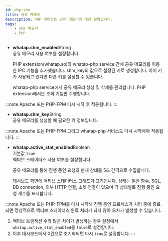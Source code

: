 ```yaml
---
id: php-shm
title: 공유 메모리
description: PHP 에이전트 공유 메모리에 대한 설명입니다.
tags:
    - 공유 메모리
    - PHP
---
```


* **whatap.shm_enabled**<span class='type'>String</span><br/>
    공유 메모리 사용 여부를 설정합니다. 

    PHP extension(whatap.so)와 whatap-php service 간에 공유 메모리를 이용한 IPC 기능을 추가했습니다. shm_key의 값으로 설정된 키로 생성합니다. 이미 키가 사용되고 있다면 다른 키를 설정할 수 있습니다. 
    
    whatap-php service에서 공유 메모리 생성 및 삭제를 관리합니다. PHP extension에서는 조회 기능만 수행합니다.

:::note
Apache 또는 PHP-FPM 다시 시작 후 적용됩니다.
:::

* **whatap.shm_key**<span class='type'>String</span><br/>
    공유 메모리를 생성할 때 필요한 키 정보입니다.

:::note
Apache 또는 PHP-FPM 그리고 whatap-php 서비스도 다시 시작해야 적용됩니다.
:::

* **whatap.active_stat_enabled**<span class='type'>Boolean</span><br/>
    기본값 `true`<br/>
    액티브 스테이터스 사용 여부를 설정합니다. 

    공유 메모리를 통해 진행 중인 요청의 현재 상태를 5초 간격으로 수집합니다.
    
    대시보드 화면에 액티브 스테이터스 그래프가 표기됩니다. 상태는 일반 함수, SQL, DB connection, 외부 HTTP 연결, 소켓 연결이 있으며 각 상태별로 진행 중인 요청 개수를 표시합니다.

:::note
Apache 또는 PHP-FPM를 다시 시작해 진행 중인 프로세스가 처리 중에 종료되면 정상적으로 액티브 스테이터스 완료 처리가 되지 않아 오차가 발생할 수 있습니다.
1. 액티브 트랜잭션 수와 많은 차이가 발생하는 경우 설정에서 `whatap.active_stat_enabled`를 `false`로 설정합니다. 
1. 이후 대시보드에서 0건으로 초기화되면 다시 `true`로 설정합니다.
:::